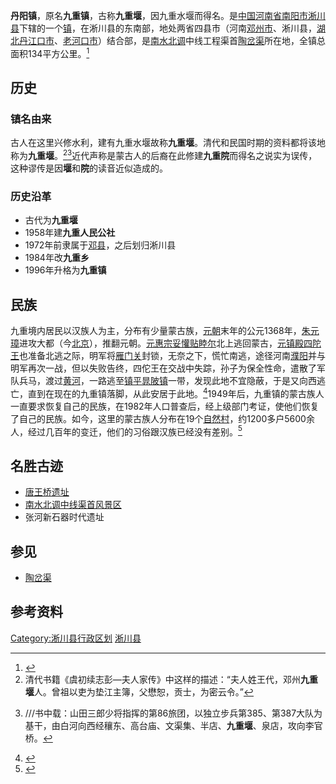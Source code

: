{{中国乡镇级行政区|41/13/26/105/000|
|城镇名称=丹阳镇
|外文名称=
|代表图像=
|所属国家={{CHN}}
|简称=
|设立始年=
|行政区类别=镇
|区划=
|全镇面积=134[[平方公里|平方公里]]
|总人口=5.4万<sup>2008年</sup>
|本土语言=南阳话
|电话区号=0377
|邮政编码=474450
|毗邻乡镇=[[香花镇|香花镇]]、[[厚坡镇|厚坡镇]]
|pushpin_map=henan
|pushpin_map_caption=九重镇在河南省的位置
|latd=32 |latm=41 |lats=49.84 |latNS=N
|longd=111 |longm=47 |longs=33.92|longEW=E
}}
'''丹阳镇'''，原名'''九重镇'''，古称'''九重堰'''，因九重水堰而得名。是[[中国|中国]][[河南省|河南省]][[南阳市|南阳市]][[淅川县|淅川县]]下辖的一个[[镇|镇]]，在淅川县的东南部，地处两省四县市（河南[[邓州市|邓州市]]、淅川县，[[湖北|湖北]][[丹江口市|丹江口市]]、[[老河口市|老河口市]]）结合部，是[[南水北调|南水北调]]中线工程渠首[[陶岔渠|陶岔渠]]所在地，全镇总面积134平方公里。<ref>{{cite web|url=http://www.agri.com.cn/town/411326105000.htm|title=九重镇简介|publisher=金农网|date=|deadurl=yes|archiveurl=https://web.archive.org/web/20150423060930/http://www.agri.com.cn/town/411326105000.htm|archivedate=2015-04-23|accessdate=2011-07-01}}</ref>

==历史==
===镇名由来===
古人在这里兴修水利，建有九重水堰故称'''九重堰'''。清代和民国时期的资料都将该地称为'''九重堰'''。<ref>清代书籍《虞初续志彭—夫人家传》中这样的描述：“夫人姓王代，邓州'''九重堰'''人。曾祖以吏为垫江主簿，父懋恕，贡士，为密云令。”</ref><ref>{{cite book | author = 王辅| title = 《日军侵华战争》| publisher = 辽宁人民出版社| year = 1990| isbn = | pages=}}///书中载：山田三郎少将指挥的第86旅团，以独立步兵第385、第387大队为基干，由白河向西经穰东、高台庙、文渠集、半店、'''九重堰'''、泉店，攻向李官桥。</ref>近代声称是蒙古人的后裔在此修建'''九重院'''而得名之说实为误传，这种谬传是因'''堰'''和'''院'''的读音近似造成的。

===历史沿革===
*古代为'''九重堰'''
*1958年建'''九重人民公社'''
*1972年前隶属于[[邓县|邓县]]，之后划归淅川县
*1984年改'''九重乡'''
*1996年升格为'''九重镇'''

==民族==
九重境内居民以汉族人为主，分布有少量蒙古族，[[元朝|元朝]]末年的公元1368年，[[朱元璋|朱元璋]]进攻大都（今[[北京|北京]]），推翻元朝。[[元惠宗|元惠宗]][[妥懽贴睦尔|妥懽贴睦尔]]北上逃回蒙古，[[元镇殿|元镇殿]][[四陀王|四陀王]]也准备北逃之际，明军将[[雁门关|雁门关]]封锁，无奈之下，慌忙南逃，途径河南[[濮阳|濮阳]]并与明军再次一战，但以失败告终，四佗王在交战中失踪，孙子为保全性命，遣散了军队兵马，渡过[[黄河|黄河]]，一路逃至[[镇平|镇平]][[晁陂镇|晁陂镇]]一带，发现此地不宜隐蔽，于是又向西逃亡，直到在现在的九重镇落脚，从此安居于此地。<ref>{{cite news |title=南阳蒙古族历史与现状研究 |url=https://www.xzbu.com/4/view-6328773.htm |accessdate=2021-11-01 |work=www.xzbu.com |archive-date=2021-11-02 |archive-url=https://web.archive.org/web/20211102020817/https://www.xzbu.com/4/view-6328773.htm }}</ref>1949年后，九重镇的蒙古族人一直要求恢复自己的民族，在1982年人口普查后，经上级部门考证，使他们恢复了自己的民族。如今，这里的蒙古族人分布在19个[[自然村|自然村]]，约1200多户5600余人，经过几百年的变迁，他们的习俗跟汉族已经没有差别。<ref>{{cite news |title=【本地简介】淅川县名镇之一～九重镇_腾讯新闻 |url=https://new.qq.com/omn/20210911/20210911A0AQBP00.html |accessdate=2021-11-01 |work=腾讯网 |archive-date=2021-11-01 |archive-url=https://web.archive.org/web/20211101065541/https://new.qq.com/omn/20210911/20210911A0AQBP00.html }}</ref>

==名胜古迹==
*[[唐王桥|唐王桥遗址]]
*[[陶岔渠|南水北调中线渠首风景区]]
*张河新石器时代遗址
{{丹江口水库旅游图}}

==参见==
*[[陶岔渠|陶岔渠]]

== 参考资料 ==
{{reflist}}

{{淅川县行政区划}}

[[Category:淅川县行政区划|Category:淅川县行政区划]]
[[Category:南阳建制镇|淅川县]]